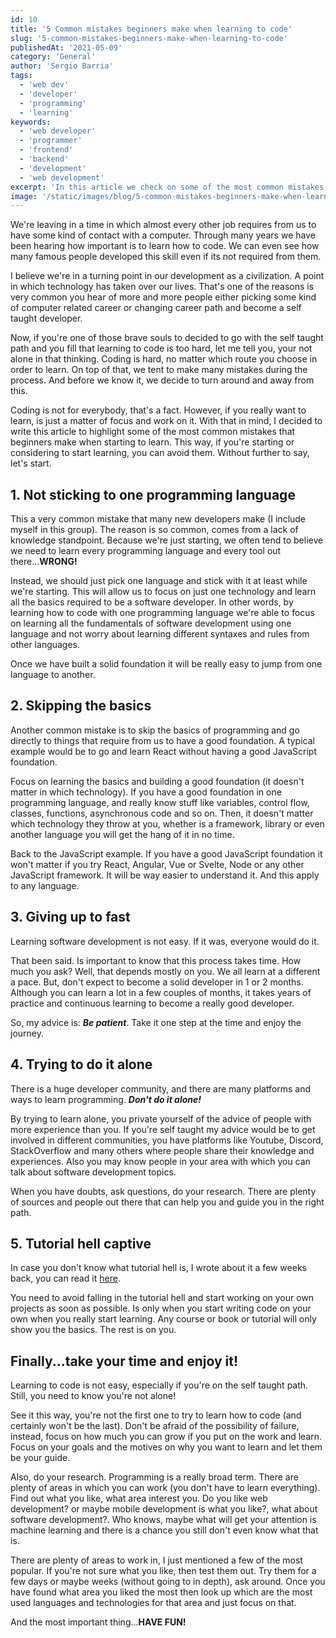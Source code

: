 ```yaml
---
id: 10
title: '5 Common mistakes beginners make when learning to code'
slug: '5-common-mistakes-beginners-make-when-learning-to-code'
publishedAt: '2021-05-09'
category: 'General'
author: 'Sergio Barria'
tags:
  - 'web dev'
  - 'developer'
  - 'programming'
  - 'learning'
keywords:
  - 'web developer'
  - 'programmer'
  - 'frontend'
  - 'backend'
  - 'development'
  - 'web development'
excerpt: 'In this article we check on some of the most common mistakes beginners make when starting to learn how to write code.'
image: '/static/images/blog/5-common-mistakes-beginners-make-when-learning-to-code/post-cover.png'
---
```




We're leaving in a time in which almost every other job requires from us to have some kind of contact with a computer. Through many years we have been hearing how important is to learn how to code. We can even see how many famous people developed this skill even if its not required from them.

I believe we're in a turning point in our development as a civilization. A point in which technology has taken over our lives. That's one of the reasons is very common you hear of more and more people either picking some kind of computer related career or changing career path and become a self taught developer.

Now, if you're one of those brave souls to decided to go with the self taught path and you fill that learning to code is too hard, let me tell you, your not alone in that thinking. Coding is hard, no matter which route you choose in order to learn. On top of that, we tent to make many mistakes during the process. And before we know it, we decide to turn around and away from this.

Coding is not for everybody, that's a fact. However, if you really want to learn, is just a matter of focus and work on it. With that in mind, I decided to write this article to highlight some of the most common mistakes that beginners make when starting to learn. This way, if you're starting or considering to start learning, you can avoid them. Without further to say, let's start.

## 1. Not sticking to one programming language

This a very common mistake that many new developers make (I include myself in this group). The reason is so common, comes from a lack of knowledge standpoint. Because we're just starting, we often tend to believe we need to learn every programming language and every tool out there...**WRONG!**

Instead, we should just pick one language and stick with it at least while we're starting. This will allow us to focus on just one technology and learn all the basics required to be a software developer. In other words, by learning how to code with one programming language we're able to focus on learning all the fundamentals of software development using one language and not worry about learning different syntaxes and rules from other languages.

Once we have built a solid foundation it will be really easy to jump from one language to another.

## 2. Skipping the basics

Another common mistake is to skip the basics of programming and go directly to things that require from us to have a good foundation. A typical example would be to go and learn React without having a good JavaScript foundation.

Focus on learning the basics and building a good foundation (it doesn't matter in which technology). If you have a good foundation in one programming language, and really know stuff like variables, control flow, classes, functions, asynchronous code and so on. Then, it doesn't matter which technology they throw at you, whether is a framework, library or even another language you will get the hang of it in no time.

Back to the JavaScript example. If you have a good JavaScript foundation it won't matter if you try React, Angular, Vue or Svelte, Node or any other JavaScript framework. It will be way easier to understand it. And this apply to any language.

## 3. Giving up to fast

Learning software development is not easy. If it was, everyone would do it.

That been said. Is important to know that this process takes time. How much you ask? Well, that depends mostly on you. We all learn at a different a pace. But, don't expect to become a solid developer in 1 or 2 months. Although you can learn a lot in a few couples of months, it takes years of practice and continuous learning to become a really good developer.

So, my advice is: **_Be patient_**. Take it one step at the time and enjoy the journey.

## 4. Trying to do it alone

There is a huge developer community, and there are many platforms and ways to learn programming. **_Don't do it alone!_**

By trying to learn alone, you private yourself of the advice of people with more experience than you. If you're self taught my advice would be to get involved in different communities, you have platforms like Youtube, Discord, StackOverflow and many others where people share their knowledge and experiences. Also you may know people in your area with which you can talk about software development topics.

When you have doubts, ask questions, do your research. There are plenty of sources and people out there that can help you and guide you in the right path.

## 5. Tutorial hell captive

In case you don't know what tutorial hell is, I wrote about it a few weeks back, you can read it [here](https://sergiobarria.com/blog/what-is-the-tutorial-hell-and-how-to-escape-it).

You need to avoid falling in the tutorial hell and start working on your own projects as soon as possible. Is only when you start writing code on your own when you really start learning. Any course or book or tutorial will only show you the basics. The rest is on you.

## Finally...take your time and enjoy it!

Learning to code is not easy, especially if you're on the self taught path. Still, you need to know you're not alone!

See it this way, you're not the first one to try to learn how to code (and certainly won't be the last). Don't be afraid of the possibility of failure, instead, focus on how much you can grow if you put on the work and learn. Focus on your goals and the motives on why you want to learn and let them be your guide.

Also, do your research. Programming is a really broad term. There are plenty of areas in which you can work (you don't have to learn everything). Find out what you like, what area interest you. Do you like web development? or maybe mobile development is what you like?, what about software development?. Who knows, maybe what will get your attention is machine learning and there is a chance you still don't even know what that is.

There are plenty of areas to work in, I just mentioned a few of the most popular. If you're not sure what you like, then test them out. Try them for a few days or maybe weeks (without going to in depth), ask around. Once you have found what area you liked the most then look up which are the most used languages and technologies for that area and just focus on that.

And the most important thing...**HAVE FUN!**
